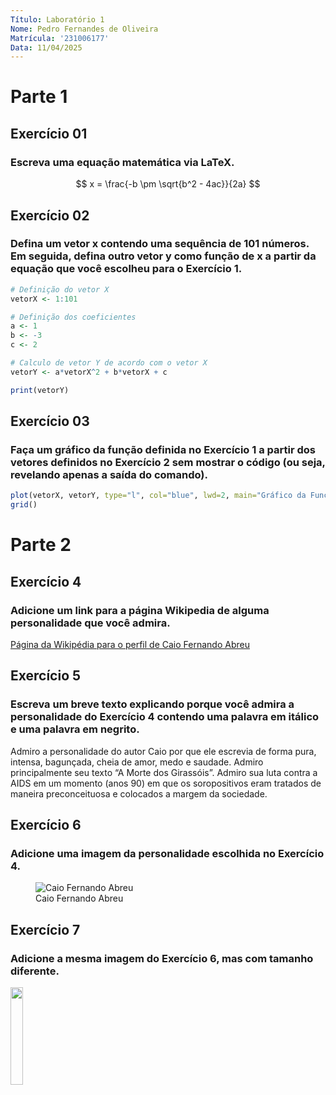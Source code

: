 ```yaml
---
Título: Laboratório 1
Nome: Pedro Fernandes de Oliveira
Matrícula: '231006177'
Data: 11/04/2025
---
```


# Parte 1

## Exercício 01

### Escreva uma equação matemática via LaTeX.

$$ x = \frac{-b \pm \sqrt{b^2 - 4ac}}{2a} $$

## Exercício 02

### Defina um vetor x contendo uma sequência de 101 números. Em seguida, defina outro vetor y como função de x a partir da equação que você escolheu para o Exercício 1.

```r
# Definição do vetor X
vetorX <- 1:101

# Definição dos coeficientes
a <- 1
b <- -3
c <- 2

# Calculo de vetor Y de acordo com o vetor X
vetorY <- a*vetorX^2 + b*vetorX + c

print(vetorY)
```

## Exercício 03

### Faça um gráfico da função definida no Exercício 1 a partir dos vetores definidos no Exercício 2 sem mostrar o código (ou seja, revelando apenas a saída do comando).

```r
plot(vetorX, vetorY, type="l", col="blue", lwd=2, main="Gráfico da Função Quadrática", xlab="x", ylab="y")
grid()
```

# Parte 2

## Exercício 4

### Adicione um link para a página Wikipedia de alguma personalidade que você admira.

[Página da Wikipédia para o perfil de Caio Fernando Abreu](https://pt.wikipedia.org/wiki/Caio_Fernando_Abreu)

## Exercício 5
### Escreva um breve texto explicando porque você admira a personalidade do Exercício 4 contendo uma palavra em itálico e uma palavra em negrito.

Admiro a personalidade do autor Caio por que ele escrevia de forma pura, intensa, bagunçada, cheia de amor, medo e saudade. Admiro principalmente seu texto "A Morte dos Girassóis". Admiro sua luta contra a AIDS em um momento (anos 90) em que os soropositivos eram tratados de maneira preconceituosa e colocados a margem da sociedade.

## Exercício 6
### Adicione uma imagem da personalidade escolhida no Exercício 4.

![Caio Fernando Abreu](images.jpeg)

## Exercício 7
### Adicione a mesma imagem do Exercício 6, mas com tamanho diferente.

<img src="images.jpeg" width="20%">

